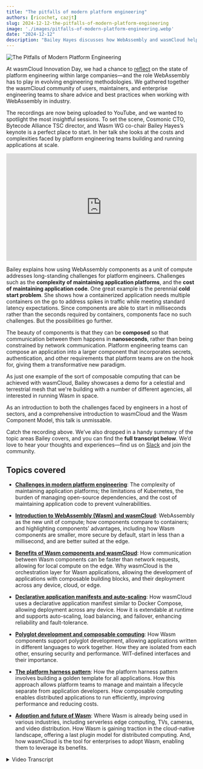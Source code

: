 ```yaml
---
title: "The pitfalls of modern platform engineering"
authors: [ricochet, cazjt]
slug: 2024-12-12-the-pitfalls-of-modern-platform-engineering
image: './images/pitfalls-of-modern-platform-engineering.webp'
date: "2024-12-12"
description: "Bailey Hayes discusses how WebAssembly and wasmCloud help platform engineering teams tackle the costs and complexities of building and running applications at scale."
---
```


![The Pitfalls of Modern Platform Engineering](./images/pitfalls-of-modern-platform-engineering.webp)

At wasmCloud Innovation Day, we had a chance to [reflect](https://wasmcloud.com/blog/2024-09-24-wasmcloud-innovation-day-2024-in-review) on the state of platform engineering within large companies—and the role WebAssembly has to play in evolving engineering methodologies. We gathered together the wasmCloud community of users, maintainers, and enterprise engineering teams to share advice and best practices when working with WebAssembly in industry.

The recordings are now being uploaded to YouTube, and we wanted to spotlight the most insightful sessions. To set the scene, Cosmonic CTO, Bytecode Alliance TSC director, and Wasm WG co-chair Bailey Hayes’s keynote is a perfect place to start. In her talk she looks at the costs and complexities faced by platform engineering teams building and running applications at scale.

<div style="width: 100%; aspect-ratio: 16 / 9;">
<iframe style="width: 100%; height: 100%;" src="https://www.youtube.com/embed/PexRsU8sVIs" title="The Pitfalls of Modern Platform Engineering with Bailey Hayes" frameborder="0" allow="accelerometer; autoplay; clipboard-write; encrypted-media; gyroscope; picture-in-picture; web-share" referrerpolicy="strict-origin-when-cross-origin" allowfullscreen></iframe>
</div>

Bailey explains how using WebAssembly components as a unit of compute addresses long-standing challenges for platform engineers. Challenges such as the **complexity of maintaining application platforms**, and the **cost of maintaining application code**. One great example is the perennial **cold start problem**. She shows how a containerized application needs multiple containers on the go to address spikes in traffic while meeting standard latency expectations. Since components are able to start in milliseconds rather than the seconds required by containers, components face no such challenges. But the possibilities go further.

The beauty of components is that they can be **composed** so that communication between them happens in **nanoseconds**, rather than being constrained by network communication. Platform engineering teams can compose an application into a larger component that incorporates secrets, authentication, and other requirements that platform teams are on the hook for, giving them a transformative new paradigm.

As just one example of the sort of composable computing that can be achieved with wasmCloud, Bailey showcases a demo for a celestial and terrestrial mesh that we're building with a number of different agencies, all interested in running Wasm in space.

As an introduction to both the challenges faced by engineers in a host of sectors, and a comprehensive introduction to wasmCloud and the Wasm Component Model, this talk is unmissable.

Catch the recording above. We’ve also dropped in a handy summary of the topic areas Bailey covers, and you can find the **full transcript below**. We’d love to hear your thoughts and experiences—find us on [Slack](https://wasmcloud.slack.com/) and join the community.

## Topics covered

- [**Challenges in modern platform engineering**](/blog/2024-12-12-the-pitfalls-of-modern-platform-engineering#challenges-in-modern-platform-engineering): The complexity of maintaining application platforms; the limitations of Kubernetes, the burden of managing open-source dependencies, and the cost of maintaining application code to prevent vulnerabilities.

- [**Introduction to WebAssembly (Wasm) and wasmCloud**](/blog/2024-12-12-the-pitfalls-of-modern-platform-engineering#introduction-to-webassembly-wasm-and-wasmcloud): WebAssembly as the new unit of compute; how components compare to containers; and highlighting components' advantages, including how Wasm components are smaller, more secure by default, start in less than a millisecond, and are better suited at the edge. 

- [**Benefits of Wasm components and wasmCloud**](/blog/2024-12-12-the-pitfalls-of-modern-platform-engineering#benefits-of-wasm-components-and-wasmcloud): How communication between Wasm components can be faster than network requests, allowing for local compute on the edge. Why wasmCloud is the orchestration layer for Wasm applications, allowing the development of applications with composable building blocks, and their deployment across any device, cloud, or edge.

- [**Declarative application manifests and auto-scaling**](/blog/2024-12-12-the-pitfalls-of-modern-platform-engineering#declarative-application-manifests-and-auto-scaling): How wasmCloud uses a declarative application manifest similar to Docker Compose, allowing deployment across any device. How it is extendable at runtime and supports auto-scaling, load balancing, and failover, enhancing reliability and fault-tolerance.

- [**Polyglot development and composable computing**](/blog/2024-12-12-the-pitfalls-of-modern-platform-engineering#polyglot-development-and-composable-computing): How Wasm components support polyglot development, allowing applications written in different languages to work together. How they are isolated from each other, ensuring security and performance. WIT-defined interfaces and their importance.

- [**The platform harness pattern**](/blog/2024-12-12-the-pitfalls-of-modern-platform-engineering#the-platform-harness-pattern): How the platform harness pattern involves building a golden template for all applications. How this approach allows platform teams to manage and maintain a lifecycle separate from application developers. How composable computing enables distributed applications to run efficiently, improving performance and reducing costs.

- [**Adoption and future of Wasm**](/blog/2024-12-12-the-pitfalls-of-modern-platform-engineering#adoption-and-future-of-wasm): Where Wasm is already being used in various industries, including serverless edge computing, TVs, cameras, and video distribution. How Wasm is gaining traction in the cloud-native landscape, offering a last plugin model for distributed computing. And, how wasmCloud is the tool for enterprises to adopt Wasm, enabling them to leverage its benefits.

<details>
<summary>Video Transcript</summary>

### Transcript

**Speakers**

Bailey Hayes, Brooks Townsend

**Brooks Townsend**

Without further ado, I'd like to introduce Bailey Hayes, who is a Technical Steering Committee Director at the Bytecode Alliance, WASI sub-group chair, and Cosmonic CTO. Bailey, take it away.

**Bailey Hayes**

Thank you. Brooks, glad to be here. Really excited to see so many faces joining us for the first time with wasmCloud. I wanted to start the day off by talking about some of the problems that we're looking to solve with wasmCloud, and that begins with some of the pitfalls in modern platform engineering.

To start, we need to define platform engineering. So, platform engineering as a practice really began during the containerization era and epoch of compute, where first we started with microservices, bundled those into VMs that allowed us to build out data centers, and eventually moved to the public cloud. But really there was this major paradigm shift that happened when we were able to package our applications into a container and then orchestrate those containers with Kubernetes.

That allowed infrastructure teams to evolve to be part of the team that's providing a platform and giving common application services like capabilities from Secrets management to authentication and authorization that then application developers are able to build on top of. Really, this was a massive improvement in our productivity and the types of things that we're able to build, but it does come with some pretty big problems, namely that applications today are just too expensive to build, maintain, and run.

### Challenges in modern platform engineering

That really starts with the initial application language choice, and the template that we build for all of our different apps across enterprises. We are tied into specific clients and frameworks that are part of and built for that language, and we have to maintain these apps on an app-by-app basis. Platform engineering teams are usually on the hook for the application platform layer&mdash;that's all of the authentication, observability, maybe even artifact registry, secrets, common storage layer, messaging and more types of capabilities. For the application platform team to be able to evolve their platform&mdash;if they are trying to make a new API level change or moving to a new major version&mdash;application developers have to update their dependencies.

But they're not just revving for being able to evolve the platform. They're revving because most of our application code is not our code. It's full of open source code, which is actually a great thing. It's amazing that we're able to do this, however, that comes with a significant cost and burden on maintaining your application code to prevent vulnerabilities. And so, both by having boilerplate code for your platform and for open source dependencies, we're constantly churning on this application like a hamster wheel of building apps, and we don't really have an easy way to wrangle that problem.

Now, on the running and deployment side, platform engineering teams are stuck managing these very expensive platforms. Typically, it's built on top of Kubernetes today&mdash;the orchestration layer&mdash;and it really lacks portability, because it doesn't allow us to run in many different types of environments, like on the edge. So throughout this platform evolution that we've seen moving through the public era, including containers as part of that era, but that being the major paradigm shift. I believe that today, we are now in a new componentization era, where our next distributed unit of compute is the WebAssembly component, orchestrated by wasmCloud.

### Introduction to WebAssembly (Wasm) and wasmCloud

So, let's take a step back and just do a kind of a basic comparison between Wasm and containers. You can think of Wasm as perhaps a tiny VM. So this type of direct comparison works. Okay. Containers themselves are much larger. They're usually on the order of megabytes to gigabytes, whereas a WebAssembly component is kilobytes or megabytes. WebAssembly components themselves are secure by default. For containers, we have to add a number of processes, best practices and tools to get them to a place where they are secure and provide the right level of isolation, but they're still not generally considered the right choice when you're trying to run arbitrary user code, and certainly not on a user's device.

Now the other difference here, while containers give us much more new layers of portability, those images are still CPU architecture-bound, whereas WebAssembly components&mdash;the `.wasm` file&mdash;doesn't need to change for any different environment, so long as that environment has a WebAssembly runtime for it. But perhaps the most important difference between containers and components is that containers start in seconds, whereas WebAssembly components start in less than a millisecond. And that really enables WebAssembly components to solve this major problem that we have in the industry&mdash;and that is it solves the cold start problem.

Containers, because they take several seconds to start, they have to effectively keep a pilot light on. They have to keep many different containers running, even though they're not necessarily servicing any requests, because when you get a burst of requests, it takes seconds to scale out, and your response time that a typical user expects is less than a second. So you can't wait on a new container to spin up. Compare that with a WebAssembly component. This list of numbers here, these are numbers that every programmer should know. You've probably seen this set of numbers before, but I think it's really important to highlight where WebAssembly components fit into this latency story.

![important latency numbers](./images/latency-numbers.jpg)

WebAssembly components, because they start in less than a millisecond, it means that it's so much faster than even making a network request. And so you're going to see new types of architectures evolve because of this new layer that WebAssembly components fit in. Why make a network request to somewhere else when you can be running that compute on the edge next to the user?

### Benefits of Wasm components and wasmCloud

Now, with every new unit of compute, every new thing that we're distributing around, you need a new orchestration layer for that, and that's what wasmCloud is. It's Wasm-native orchestration. It allows you to deploy and manage your Wasm applications across any device, cloud or edge, including your own. When we're building a WebAssembly component, you get a new way of simplifying the way that developers need to build, because you're able to reuse your logic with essentially composable building blocks, and that lets you eliminate boilerplate from your code. wasmCloud lets platform engineers build a component that slots in that the application developers themselves don't have to manage.

One thing I really want to highlight here is that Wasm-native also works with cloud native; it has all of the existing cloud native technology integrations that you would expect. A common deployment strategy for wasmCloud actually is to be able to run on Kubernetes and orchestrate your applications with wasmCloud. When we compose applications, we're doing that in wasmCloud with open standards and common interfaces for platform capabilities. These can be swapped at runtime, allowing you to do upgrades for maintenance, or even changing out the vendor entirely. Because these APIs are at a high level, they're vendor-agnostic.

We also allow you to write your own custom capabilities and interfaces, and we've had an amazing amount of success&mdash;we'll be doing later deep dives on our integrations with Postgres and Couchbase.

### Declarative application manifests and auto-scaling

One thing to understand when we're talking about building apps for wasmCloud is that we have a declarative application manifest. You might later today hear the word "wadm"&mdash;that's what we're talking about there: the WebAssembly Application Deployment Manifest. And you can just think of that as like a Docker Compose file, but for Wasm. When we run WebAssembly applications in a deployment, we allow you to run that across any device, server, or cloud.

This is something that's very, very different from other types of application architectures. It allows you to have a seamless distributed network that automatically load-balances and fails over to available compute. We support vertical and horizontal autoscaling with automatic failover, allowing you to reach this new level of reliability and fault-tolerant applications. Another added benefit here is that we do all of this routing locally first. So, if you're working in one region and there is a type of capability that's closer to you, we route to that first before reaching over across a different region.

In this scenario, we're talking about orchestrating Wasm applications. You know that Kubernetes is a container orchestrator, so you can at least think of wasmCloud as Kubernetes, but for Wasm.

![wasmCloud is extendable at runtime](./images/extendable-at-runtime.jpeg)

Another major feature of wasmCloud is that it's extendable at runtime. This is effectively a view of our stack for wasmCloud, where we support WebAssembly components that run in a Wasm sandbox. We have our Wasm host, which embeds a WebAssembly runtime called wasmtime, and then we have many different capability providers that are extendable at runtime.

A single WebAssembly component has things that are called imports and exports. These are basically APIs for imports. These are the things that my component needs to run, and my exports are the things that my component provides. So in this case, I may be getting many different secure capabilities that are built into my host. These are often the WASI APIs that you see, and I can also import from extendable capabilities that can be swapped at runtime.

Another amazing feature is that WebAssembly components themselves can build on top of each other, just like Lego blocks. And in this case, I can have one component who imports (AKA depends on) another component that exports an interface that it needs to run. So you might be thinking, "Why components? We already have containers. We have had amazing success with containers. So why do we need to go back to the drawing board on our fundamental piece of compute?" And really, I think that part of the problem is the way that we manage.

### Polyglot development and composable computing

With containers, we're bringing in the whole world, whereas with WebAssembly components, we get down to exactly your business logic that is bundled into the app. And when we start back from first principles, we know that we need to use applications that are written in many different languages. We need to be able to support polyglot and so we're able to do that with WebAssembly components, where one component written in Rust and another component written in Go can compose together and communicate over interfaces that are designed so that we can do interface-driven development.

And they are also shared nothing leaks, so each component is actually still isolated from each other. Now you would think that, with this level of isolation, there would be this massive performance cost, but that's really not the case, going back to our latency numbers. Now imagine two components that are composed together, in that case, they're actually able to run in the same process, which means when I communicate across that boundary, it happens in nanoseconds. And that is a major difference and a game-changer.

Now the way that we define these interfaces is with an IDL called WIT (Wasm Interface Types). It gives us some new capabilities that we don't have in OpenAPI or other IDL-type technologies, and that really comes down to the interface types that we get out of the WebAssembly component model. Namely things like resources and streams that give us the ability to manage the lifetime and lifecycle of components as they're composed together, and in wasmCloud as they're distributed over the network. Later on, Brooks Townsend is going to give a deep dive on how we're able to use resources in a way that solves privacy and security concerns with our secrets.

### The platform harness pattern

More than anything, by using WebAssembly components as our primary unit of compute, we can see emerging types of patterns that are going to help platform engineering teams solve major problems that they're experiencing today. And I believe it's with the platform harness pattern. We're seeing that across many different enterprises that are adopting Wasm code, where essentially they're building a golden template that all of their applications are able to compose with so that they create a single component that isolates and I would say, wraps, effectively, all of the different logic that they need to be able to get; their authentication, their secrets. All of the basic things that platform engineering teams are on the hook to provide, but they have the benefit of managing that themselves and maintaining a lifecycle separate from the application developers component that just composes their app.

And, once this application component is composed together, you can see that it doesn't expose those imports. It can now just run with the basic standard APIs. So what that gets us to is composable computing that can be distributed across the core in the data center, across edges and clouds, and that's going to be a very powerful change in our industry. 

![composable computing](./images/composable-computing.jpg)

So to give you a taste of the art of the possible, I'm going to give you a demonstration of a celestial and terrestrial mesh.

### Example: Celestial and terrestrial mesh

This is something that we are building in partnership with a number of different agencies that are interested in running WebAssembly in space. What I'm showing here on the screen is a world map with different data centers deployed in Azure and their connectivity over the internet. The job of this application is to identify whether or not something is a boat. 

![boat identification demo](./images/wasmcloudspace.webp)

So it's doing image classification. Once I upload an image, imagine some satellite has just taken this photo, and I need to image classify whether or not this was actually a ship. In this case, it decided that it was not a ship.

So my prompt engineering here isn't amazing. It's pretty simple. Okay, this one is a ship. Let's do something else. Let's go right back up. Let me give it something that is definitely not a ship. And this is a member of our team. His name is Oscar, and he is not a boat&mdash;that is Oscar. And we'll do just one more boat before we're done, just so I can know that here's a boat that one's actually an AI generated boat, but it's real enough for an image classification system. So we'll dive a little bit more into the different pieces and parts that make this app real, from the different capability providers as part of it. But I wanted to go ahead and introduce you to the use case.

This is a different view of showing, essentially, that global view that I showed a second ago, where we have a distributed compute mesh. The use cases for this that we're seeing are actively growing, and today's methodologies just can't achieve it. Kubernetes itself and containers are not well suited for running in embedded devices on the edge, whereas WebAssembly is fantastic for that use case, and composing all of this together with the right enterprise-ready security and compliance controls, it makes wasmCloud ready for organizations to adopt.

### Adoption and future of Wasm

Now, you might be thinking this is new to you, but I just want you to let you know that this technology has actually already won. We're seeing it from Fastly and Cloudflare for serverless edge computing. It's in your TV. It's probably in my camera right now. It is definitely in Zoom that we're running. It is the way that we distribute our videos from Prime Video, Disney Plus, etc. It is taking over the cloud native landscape by storm as being the last plugin model that you'll ever need. So that means that Wasm has taken over the industry, and you're using it everywhere. The future is here. It's just not evenly distributed. So I hope today you'll learn how wasmCloud is the ‘picks and shovels’ that you need to bring Wasm into your enterprise. Thank you.

</details>
